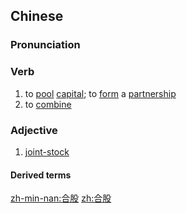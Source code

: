 ==Chinese==
{{zh-forms}}

===Pronunciation===
{{zh-pron
|m=hégǔ
|c=hap6 gu2
|h=pfs=ha̍p-kú
|mn=ha̍p-kó͘
|cat=v,a
}}

===Verb===
{{zh-verb}}

# to [[pool]] [[capital]]; to [[form]] a [[partnership]]
# to [[combine]] {{gloss|of fibres}}

===Adjective===
{{zh-adj}}

# [[joint-stock company|joint-stock]] {{gloss|of a company, when used as an attributive}}

====Derived terms====
{{zh-der|合股公司}}

[[zh-min-nan:合股]]
[[zh:合股]]